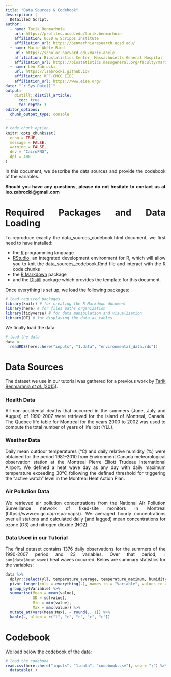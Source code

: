 ```yaml
---
title: "Data Sources & Codebook"
description: |
  Detailled Script.
author:
  - name: Tarik Benmarhnia
    url: https://profiles.ucsd.edu/tarik.benmarhnia
    affiliation: UCSD & Scripps Institute
    affiliation_url: https://benmarhniaresearch.ucsd.edu/
  - name: Marie-Abèle Bind 
    url: https://scholar.harvard.edu/marie-abele
    affiliation: Biostatistics Center, Massachusetts General Hospital
    affiliation_url: https://biostatistics.massgeneral.org/faculty/marie-abele-bind-phd/
  - name: Léo Zabrocki 
    url: https://lzabrocki.github.io/
    affiliation: RFF-CMCC EIEE
    affiliation_url: https://www.eiee.org/
date: "`r Sys.Date()`"
output: 
    distill::distill_article:
      toc: true
      toc_depth: 3
editor_options: 
  chunk_output_type: console
---
```


```r
# code chunk option
knitr::opts_chunk$set(
  echo = TRUE,
  message = FALSE,
  warning = FALSE,
  dev = "CairoPNG",
  dpi = 400
)
```

<style>
body {
text-align: justify}
</style>

In this document, we describe the data sources and provide the codebook of the variables. 

**Should you have any questions, please do not hesitate to contact us at leo.zabrocki@gmail.com**

# Required Packages and Data Loading

To reproduce exactly the data_sources_codebook.html document, we first need to have installed:

* the [R](https://www.r-project.org/) programming language 
* [RStudio](https://rstudio.com/), an integrated development environment for R, which will allow you to knit the data_sources_codebook.Rmd file and interact with the R code chunks
* the [R Markdown](https://rmarkdown.rstudio.com/) package
* and the [Distill](https://rstudio.github.io/distill/) package which provides the template for this document. 

Once everything is set up, we load the following packages:

```r
# load required packages
library(knitr) # for creating the R Markdown document
library(here) # for files paths organization
library(tidyverse) # for data manipulation and visualization
library(DT) # for displaying the data as tables
```

We finally load the data:

```r
# load the data
data <-
  readRDS(here::here("inputs", "1.data", "environmental_data.rds"))
```

# Data Sources

The dataset we use in our tutorial was gathered for a previous work by [Tarik Benmarhnia *et al.* (2015)](https://www.mdpi.com/1660-4601/12/9/11869).

### Health Data

All non-accidental deaths that occurred in the summers (June, July and August) of 1990-2007 were retrieved for the island of Montreal, Canada. The Quebec life table for Montreal for the years 2000 to 2002 was used to compute the total number of years of life lost (YLL).

### Weather Data

Daily mean outdoor temperatures (°C) and daily relative humidity (%) were obtained for the period 1981–2010 from Environment Canada meteorological observation station at the Montreal Pierre Elliott Trudeau International Airport. We defined a heat wave day as any day with daily maximum temperature exceeding 30°C following the defined threshold for triggering the “active watch” level in the Montreal Heat Action Plan.

### Air Pollution Data

We retrieved air pollution concentrations from the National Air Pollution Surveillance network of fixed-site monitors in Montreal (https://www.ec.gc.ca/rnspa-naps/). We averaged hourly concentrations over all stations and calculated daily (and lagged) mean concentrations for ozone (O3) and nitrogen dioxide (NO2).

### Data Used in our Tutorial

The final dataset contains 1376 daily observations for the summers of the 1990-2007 period and 23 variables. Over that period, `r sum(data$heat_wave)` heat waves occurred. Below are summary statistics for the variables:

```r
data %>%
  dplyr::select(yll, temperature_average, temperature_maximum, humidity_relative:o3, no2) %>%
  pivot_longer(cols = everything(.), names_to = "Variable", values_to = "value") %>%
  group_by(Variable) %>%
  summarise(Mean = mean(value),
            SD = sd(value),
            Min = min(value),
            Max = max(value)) %>%
  mutate_at(vars(Mean:Max), ~ round(., 1)) %>%
  kable(., align = c("l", "c", "c", "c", "c"))
```

# Codebook

We load below the codebook of the data:

```r
# load the codebook
read.csv(here::here("inputs", "1.data", "codebook.csv"), sep = ";") %>%
  datatable(.)
```






